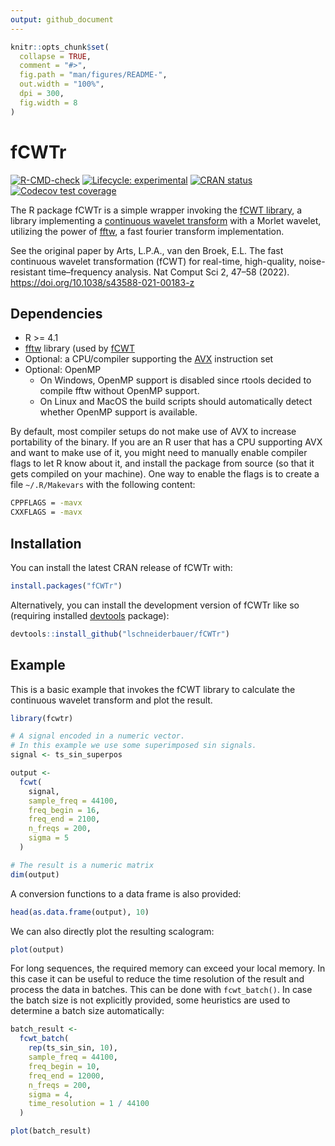 ```yaml
---
output: github_document
---
```


<!-- README.md is generated from README.Rmd. Please edit that file -->

```r
knitr::opts_chunk$set(
  collapse = TRUE,
  comment = "#>",
  fig.path = "man/figures/README-",
  out.width = "100%",
  dpi = 300,
  fig.width = 8
)
```

# fCWTr

<!-- badges: start -->

[![R-CMD-check](https://github.com/lschneiderbauer/fcwtr/actions/workflows/R-CMD-check.yaml/badge.svg)](https://github.com/lschneiderbauer/fcwtr/actions/workflows/R-CMD-check.yaml) [![Lifecycle: experimental](https://img.shields.io/badge/lifecycle-experimental-orange.svg)](https://lifecycle.r-lib.org/articles/stages.html#experimental) [![CRAN status](https://www.r-pkg.org/badges/version/fcwtr)](https://CRAN.R-project.org/package=fcwtr) [![Codecov test coverage](https://codecov.io/gh/lschneiderbauer/fcwtr/branch/master/graph/badge.svg)](https://app.codecov.io/gh/lschneiderbauer/fcwtr?branch=master)

<!-- badges: end -->

The R package fCWTr is a simple wrapper invoking the [fCWT library](https://github.com/fastlib/fCWT), a library implementing a [continuous wavelet transform](https://en.wikipedia.org/wiki/Continuous_wavelet_transform) with a Morlet wavelet, utilizing the power of [fftw](https://www.fftw.org/), a fast fourier transform implementation.

See the original paper by Arts, L.P.A., van den Broek, E.L. The fast continuous wavelet transformation (fCWT) for real-time, high-quality, noise-resistant time–frequency analysis. Nat Comput Sci 2, 47–58 (2022). <https://doi.org/10.1038/s43588-021-00183-z>

## Dependencies

-   R \>= 4.1
-   [fftw](https://www.fftw.org/) library (used by [fCWT]((https://github.com/fastlib/fCWT))
-   Optional: a CPU/compiler supporting the [AVX](https://en.wikipedia.org/wiki/Advanced_Vector_Extensions) instruction set
-   Optional: OpenMP
    -   On Windows, OpenMP support is disabled since rtools decided to compile fftw without OpenMP support.
    -   On Linux and MacOS the build scripts should automatically detect whether OpenMP support is available.

By default, most compiler setups do not make use of AVX to increase portability of the binary. If you are an R user that has a CPU supporting AVX and want to make use of it, you might need to manually enable compiler flags to let R know about it, and install the package from source (so that it gets compiled on your machine). One way to enable the flags is to create a file `~/.R/Makevars` with the following content:

``` bash
CPPFLAGS = -mavx
CXXFLAGS = -mavx
```

## Installation

You can install the latest CRAN release of fCWTr with:

``` r
install.packages("fCWTr")
```

Alternatively, you can install the development version of fCWTr like so (requiring installed [devtools](https://devtools.r-lib.org/) package):

``` r
devtools::install_github("lschneiderbauer/fCWTr")
```

## Example

This is a basic example that invokes the fCWT library to calculate the continuous wavelet transform and plot the result.

```r
library(fcwtr)

# A signal encoded in a numeric vector.
# In this example we use some superimposed sin signals.
signal <- ts_sin_superpos

output <-
  fcwt(
    signal,
    sample_freq = 44100,
    freq_begin = 16,
    freq_end = 2100,
    n_freqs = 200,
    sigma = 5
  )

# The result is a numeric matrix
dim(output)
```

A conversion functions to a data frame is also provided:

```r
head(as.data.frame(output), 10)
```

We can also directly plot the resulting scalogram:

```r
plot(output)
```

For long sequences, the required memory can exceed your local memory. In this case it can be useful to reduce the time resolution of the result and process the data in batches. This can be done with `fcwt_batch()`. In case the batch size is not explicitly provided, some heuristics are used to determine a batch size automatically:

```r
batch_result <-
  fcwt_batch(
    rep(ts_sin_sin, 10),
    sample_freq = 44100,
    freq_begin = 10,
    freq_end = 12000,
    n_freqs = 200,
    sigma = 4,
    time_resolution = 1 / 44100
  )

plot(batch_result)
```

<!-- regenerate with devtools::build_readme() -->
